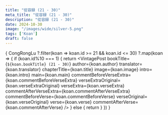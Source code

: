 ```yaml
---
title: "從容録 (21 - 30)"
meta_title: "從容録 (21 - 30)"
description: "從容録 (21 - 30)"
date: 2024-10-30
image: "/images/wide/silver-5.png"
tags: ['Koan']
draft: false
---
```



<div class="container zh-koans">

  {
    CongRongLu
     ?.filter(koan => koan.id >= 21 && koan.id <= 30)
     ?.map(koan => {
        if (koan.id%10 === 1) {
          return <VintagePost
            bookTitle={`${koan.bookTitle} (21 - 30)`}
            author={koan.author}
            translator={koan.translator}
                       chapterTitle={koan.title} image={koan.image}
                       intro={koan.intro} main={koan.main}
                              commentBeforeVerseExtra={koan.commentBeforeVerseExtra}
                              verseExtraOriginal={koan.verseExtraOriginal}
                              verseExtra={koan.verseExtra}
                              commentAfterVerseExtra={koan.commentAfterVerseExtra}
                              commentBeforeVerse={koan.commentBeforeVerse}
                              verseOriginal={koan.verseOriginal}
                              verse={koan.verse}
                              commentAfterVerse={koan.commentAfterVerse}
          />
        } else {
          return <VintagePost chapterTitle={koan.title} image={koan.image}
                              intro={koan.intro} main={koan.main}
                              commentBeforeVerseExtra={koan.commentBeforeVerseExtra}
                              verseExtraOriginal={koan.verseExtraOriginal}
                              verseExtra={koan.verseExtra}
                              commentAfterVerseExtra={koan.commentAfterVerseExtra}
                              commentBeforeVerse={koan.commentBeforeVerse}
                              verseOriginal={koan.verseOriginal}
                              verse={koan.verse}
                              commentAfterVerse={koan.commentAfterVerse}
          />
        }
      })
  }

</div>
